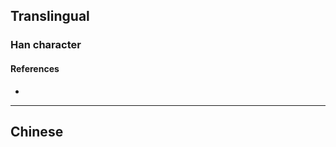 {{character info/new}}
==Translingual==

===Han character===
{{Han char|rn=85|rad=水|as=11|sn=14|four=|canj=EDLK|ids=⿰氵敕}}

====References====
* {{Han ref|kx=0648.281|dkj=18172|hdz=31719.020|uh=6F44|ud=28484}}

----

==Chinese==
{{zh-see|漱|v}}